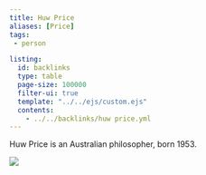 ```yaml
---
title: Huw Price
aliases: [Price]
tags: 
 - person

listing:
  id: backlinks
  type: table
  page-size: 100000
  filter-ui: true
  template: "../../ejs/custom.ejs"
  contents:
    - ../../backlinks/huw price.yml
---
```


Huw Price is an Australian philosopher, born 1953.

![](/images/headshots/price.jpeg)